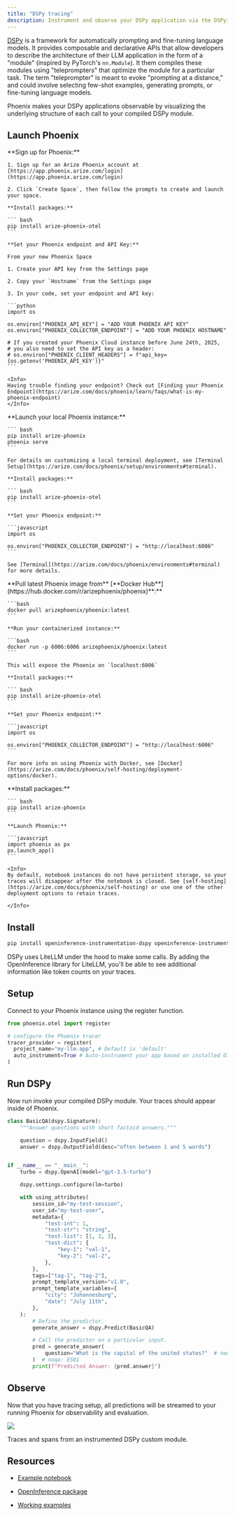 ```yaml
---
title: "DSPy tracing"
description: Instrument and observe your DSPy application via the DSPyInstrumentor
---
```


[DSPy](https://github.com/stanfordnlp/dspy) is a framework for automatically prompting and fine-tuning language models. It provides composable and declarative APIs that allow developers to describe the architecture of their LLM application in the form of a "module" (inspired by PyTorch's `nn.Module`). It them compiles these modules using "teleprompters" that optimize the module for a particular task. The term "teleprompter" is meant to evoke "prompting at a distance," and could involve selecting few-shot examples, generating prompts, or fine-tuning language models.

Phoenix makes your DSPy applications observable by visualizing the underlying structure of each call to your compiled DSPy module.

## Launch Phoenix

<Tabs>
  <Tab title="Phoenix Cloud">
    **Sign up for Phoenix:**

    1. Sign up for an Arize Phoenix account at [https://app.phoenix.arize.com/login](https://app.phoenix.arize.com/login)

    2. Click `Create Space`, then follow the prompts to create and launch your space.

    **Install packages:**

    ``` bash
    pip install arize-phoenix-otel
    ```

    **Set your Phoenix endpoint and API Key:**

    From your new Phoenix Space

    1. Create your API key from the Settings page

    2. Copy your `Hostname` from the Settings page

    3. In your code, set your endpoint and API key:

    ```python
    import os

    os.environ["PHOENIX_API_KEY"] = "ADD YOUR PHOENIX API KEY"
    os.environ["PHOENIX_COLLECTOR_ENDPOINT"] = "ADD YOUR PHOENIX HOSTNAME"

    # If you created your Phoenix Cloud instance before June 24th, 2025,
    # you also need to set the API key as a header:
    # os.environ["PHOENIX_CLIENT_HEADERS"] = f"api_key={os.getenv('PHOENIX_API_KEY')}"
    ```

    <Info>
    Having trouble finding your endpoint? Check out [Finding your Phoenix Endpoint](https://arize.com/docs/phoenix/learn/faqs/what-is-my-phoenix-endpoint)
    </Info>
  </Tab>
  <Tab title="Command Line">
    **Launch your local Phoenix instance:**

    ``` bash
    pip install arize-phoenix
    phoenix serve
    ```

    For details on customizing a local terminal deployment, see [Terminal Setup](https://arize.com/docs/phoenix/setup/environments#terminal).

    **Install packages:**

    ``` bash
    pip install arize-phoenix-otel
    ```

    **Set your Phoenix endpoint:**

    ```javascript
    import os

    os.environ["PHOENIX_COLLECTOR_ENDPOINT"] = "http://localhost:6006"
    ```

    See [Terminal](https://arize.com/docs/phoenix/environments#terminal) for more details.
  </Tab>
  <Tab title="Docker">
    **Pull latest Phoenix image from** [**Docker Hub**](https://hub.docker.com/r/arizephoenix/phoenix)**:**

    ```bash
    docker pull arizephoenix/phoenix:latest
    ```

    **Run your containerized instance:**

    ```bash
    docker run -p 6006:6006 arizephoenix/phoenix:latest
    ```

    This will expose the Phoenix on `localhost:6006`

    **Install packages:**

    ``` bash
    pip install arize-phoenix-otel
    ```

    **Set your Phoenix endpoint:**

    ```javascript
    import os

    os.environ["PHOENIX_COLLECTOR_ENDPOINT"] = "http://localhost:6006"
    ```

    For more info on using Phoenix with Docker, see [Docker](https://arize.com/docs/phoenix/self-hosting/deployment-options/docker).
  </Tab>
    <Tab title="Notebook">
    **Install packages:**

    ``` bash
    pip install arize-phoenix
    ```

    **Launch Phoenix:**

    ```javascript
    import phoenix as px
    px.launch_app()
    ```

    <Info>
    By default, notebook instances do not have persistent storage, so your traces will disappear after the notebook is closed. See [self-hosting](https://arize.com/docs/phoenix/self-hosting) or use one of the other deployment options to retain traces.

    </Info>
  </Tab>
</Tabs>

## Install

```bash
pip install openinference-instrumentation-dspy openinference-instrumentation-litellm dspy
```

<Info>
DSPy uses LiteLLM under the hood to make some calls. By adding the OpenInference library for LiteLLM, you'll be able to see additional information like token counts on your traces.

</Info>

## Setup

Connect to your Phoenix instance using the register function.

```python
from phoenix.otel import register

# configure the Phoenix tracer
tracer_provider = register(
  project_name="my-llm-app", # Default is 'default'
  auto_instrument=True # Auto-instrument your app based on installed OI dependencies
)
```

## Run DSPy

Now run invoke your compiled DSPy module. Your traces should appear inside of Phoenix.

```python
class BasicQA(dspy.Signature):
    """Answer questions with short factoid answers."""

    question = dspy.InputField()
    answer = dspy.OutputField(desc="often between 1 and 5 words")


if __name__ == "__main__":
    turbo = dspy.OpenAI(model="gpt-3.5-turbo")

    dspy.settings.configure(lm=turbo)

    with using_attributes(
        session_id="my-test-session",
        user_id="my-test-user",
        metadata={
            "test-int": 1,
            "test-str": "string",
            "test-list": [1, 2, 3],
            "test-dict": {
                "key-1": "val-1",
                "key-2": "val-2",
            },
        },
        tags=["tag-1", "tag-2"],
        prompt_template_version="v1.0",
        prompt_template_variables={
            "city": "Johannesburg",
            "date": "July 11th",
        },
    ):
        # Define the predictor.
        generate_answer = dspy.Predict(BasicQA)

        # Call the predictor on a particular input.
        pred = generate_answer(
            question="What is the capital of the united states?"  # noqa: E501
        )  # noqa: E501
        print(f"Predicted Answer: {pred.answer}")
```

## Observe

Now that you have tracing setup, all predictions will be streamed to your running Phoenix for observability and evaluation.

<Frame caption="">
  <img src="https://arize.com/docs/phoenix/~gitbook/image?url=https%3A%2F%2Fstorage.googleapis.com%2Farize-phoenix-assets%2Fassets%2Fdocs%2Fnotebooks%2Fdspy-tracing-tutorial%2Fdspy_spans_and_traces.gif&width=768&dpr=4&quality=100&sign=903a24e5&sv=2" />
</Frame>

Traces and spans from an instrumented DSPy custom module.

## Resources

* [Example notebook](https://colab.research.google.com/github/Arize-ai/phoenix/blob/main/tutorials/tracing/dspy_tracing_tutorial.ipynb)

* [OpenInference package](https://github.com/Arize-ai/openinference/blob/main/python/instrumentation/openinference-instrumentation-dspy)

* [Working examples](https://github.com/Arize-ai/openinference/blob/main/python/examples/dspy-rag-fastapi)


